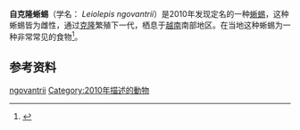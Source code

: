 {{Speciesbox
| name = 自克隆蜥蜴
| image = Zoologisches Forschungsmuseum Bonn - Leiolepis ngovantrii.jpg
| genus = Leiolepis
| species = ngovantrii
| authority =Grismer & Grismer，2010
}}
'''自克隆蜥蜴'''（学名： ''Leiolepis ngovantrii''）是2010年发现定名的一种[[蜥蜴|蜥蜴]]，这种蜥蜴皆为雌性，通过[[克隆|克隆]]繁殖下一代，栖息于[[越南|越南]]南部地区。在当地这种蜥蜴为一种非常常见的食物<ref>{{cite web| language = zh-cn| publisher = 新华网| title = 盘点2009-2011年30大新发现物种(组图)| url = http://news.xinhuanet.com/tech/2011-10/28/c_122207490_18.htm| date = 2010-10-28| accessdate = 2011-12-19| deadurl = yes| archiveurl = https://web.archive.org/web/20150101192808/http://news.xinhuanet.com/tech/2011-10/28/c_122207490_18.htm| archivedate = 2015-01-01}}</ref>。
==参考资料==
{{reflist}}
{{Taxonbar|from=Q2382714}}

[[Category:蜡皮蜥属|ngovantrii]]
[[Category:2010年描述的動物|Category:2010年描述的動物]]